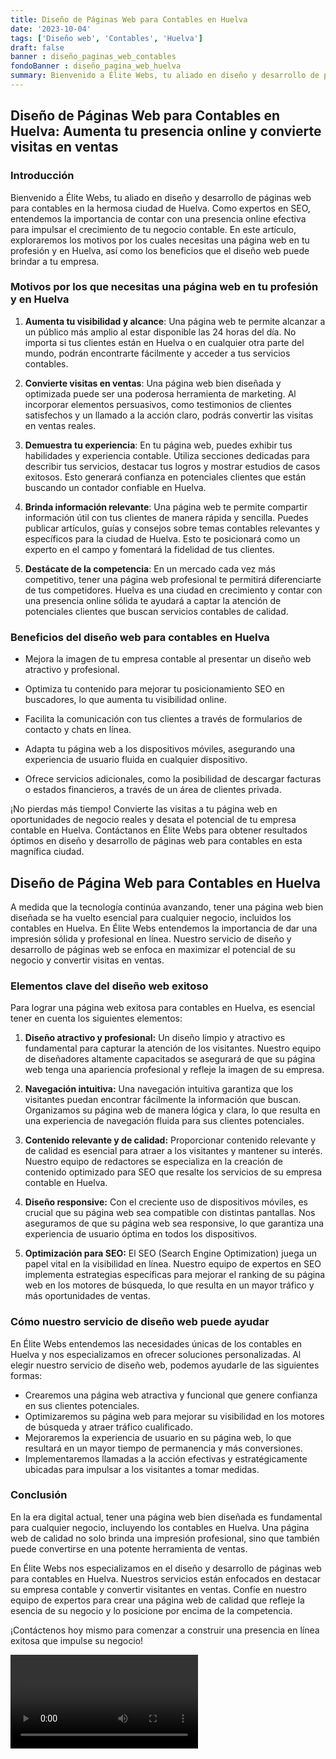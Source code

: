 ```yaml
---
title: Diseño de Páginas Web para Contables en Huelva
date: '2023-10-04'
tags: ['Diseño web', 'Contables', 'Huelva']
draft: false
banner : diseño_paginas_web_contables
fondoBanner : diseño_pagina_web_huelva
summary: Bienvenido a Élite Webs, tu aliado en diseño y desarrollo de páginas web para contables en la hermosa ciudad de Huelva. Como expertos en SEO, entendemos la importancia de contar con una presencia online efectiva para impulsar el crecimiento de tu negocio contable. En este artículo, exploraremos los motivos por los cuales necesitas una página web en tu profesión y en Huelva, así como los beneficios que el diseño web puede brindar a tu empresa.
---
```


## Diseño de Páginas Web para Contables en Huelva: Aumenta tu presencia online y convierte visitas en ventas

### Introducción

Bienvenido a Élite Webs, tu aliado en diseño y desarrollo de páginas web para contables en la hermosa ciudad de Huelva. Como expertos en SEO, entendemos la importancia de contar con una presencia online efectiva para impulsar el crecimiento de tu negocio contable. En este artículo, exploraremos los motivos por los cuales necesitas una página web en tu profesión y en Huelva, así como los beneficios que el diseño web puede brindar a tu empresa.

### Motivos por los que necesitas una página web en tu profesión y en Huelva

1. **Aumenta tu visibilidad y alcance**: Una página web te permite alcanzar a un público más amplio al estar disponible las 24 horas del día. No importa si tus clientes están en Huelva o en cualquier otra parte del mundo, podrán encontrarte fácilmente y acceder a tus servicios contables.

2. **Convierte visitas en ventas**: Una página web bien diseñada y optimizada puede ser una poderosa herramienta de marketing. Al incorporar elementos persuasivos, como testimonios de clientes satisfechos y un llamado a la acción claro, podrás convertir las visitas en ventas reales.

3. **Demuestra tu experiencia**: En tu página web, puedes exhibir tus habilidades y experiencia contable. Utiliza secciones dedicadas para describir tus servicios, destacar tus logros y mostrar estudios de casos exitosos. Esto generará confianza en potenciales clientes que están buscando un contador confiable en Huelva.

4. **Brinda información relevante**: Una página web te permite compartir información útil con tus clientes de manera rápida y sencilla. Puedes publicar artículos, guías y consejos sobre temas contables relevantes y específicos para la ciudad de Huelva. Esto te posicionará como un experto en el campo y fomentará la fidelidad de tus clientes.

5. **Destácate de la competencia**: En un mercado cada vez más competitivo, tener una página web profesional te permitirá diferenciarte de tus competidores. Huelva es una ciudad en crecimiento y contar con una presencia online sólida te ayudará a captar la atención de potenciales clientes que buscan servicios contables de calidad.

### Beneficios del diseño web para contables en Huelva

- Mejora la imagen de tu empresa contable al presentar un diseño web atractivo y profesional.

- Optimiza tu contenido para mejorar tu posicionamiento SEO en buscadores, lo que aumenta tu visibilidad online.

- Facilita la comunicación con tus clientes a través de formularios de contacto y chats en línea.

- Adapta tu página web a los dispositivos móviles, asegurando una experiencia de usuario fluida en cualquier dispositivo.

- Ofrece servicios adicionales, como la posibilidad de descargar facturas o estados financieros, a través de un área de clientes privada.

¡No pierdas más tiempo! Convierte las visitas a tu página web en oportunidades de negocio reales y desata el potencial de tu empresa contable en Huelva. Contáctanos en Élite Webs para obtener resultados óptimos en diseño y desarrollo de páginas web para contables en esta magnífica ciudad.

<GifSeo />

<Cta />

## Diseño de Página Web para Contables en Huelva

A medida que la tecnología continúa avanzando, tener una página web bien diseñada se ha vuelto esencial para cualquier negocio, incluidos los contables en Huelva. En Élite Webs entendemos la importancia de dar una impresión sólida y profesional en línea. Nuestro servicio de diseño y desarrollo de páginas web se enfoca en maximizar el potencial de su negocio y convertir visitas en ventas.

### Elementos clave del diseño web exitoso

Para lograr una página web exitosa para contables en Huelva, es esencial tener en cuenta los siguientes elementos:

1. **Diseño atractivo y profesional:** Un diseño limpio y atractivo es fundamental para capturar la atención de los visitantes. Nuestro equipo de diseñadores altamente capacitados se asegurará de que su página web tenga una apariencia profesional y refleje la imagen de su empresa.

2. **Navegación intuitiva:** Una navegación intuitiva garantiza que los visitantes puedan encontrar fácilmente la información que buscan. Organizamos su página web de manera lógica y clara, lo que resulta en una experiencia de navegación fluida para sus clientes potenciales.

3. **Contenido relevante y de calidad:** Proporcionar contenido relevante y de calidad es esencial para atraer a los visitantes y mantener su interés. Nuestro equipo de redactores se especializa en la creación de contenido optimizado para SEO que resalte los servicios de su empresa contable en Huelva.

4. **Diseño responsive:** Con el creciente uso de dispositivos móviles, es crucial que su página web sea compatible con distintas pantallas. Nos aseguramos de que su página web sea responsive, lo que garantiza una experiencia de usuario óptima en todos los dispositivos.

5. **Optimización para SEO:** El SEO (Search Engine Optimization) juega un papel vital en la visibilidad en línea. Nuestro equipo de expertos en SEO implementa estrategias específicas para mejorar el ranking de su página web en los motores de búsqueda, lo que resulta en un mayor tráfico y más oportunidades de ventas.

### Cómo nuestro servicio de diseño web puede ayudar

En Élite Webs entendemos las necesidades únicas de los contables en Huelva y nos especializamos en ofrecer soluciones personalizadas. Al elegir nuestro servicio de diseño web, podemos ayudarle de las siguientes formas:

- Crearemos una página web atractiva y funcional que genere confianza en sus clientes potenciales.
- Optimizaremos su página web para mejorar su visibilidad en los motores de búsqueda y atraer tráfico cualificado.
- Mejoraremos la experiencia de usuario en su página web, lo que resultará en un mayor tiempo de permanencia y más conversiones.
- Implementaremos llamadas a la acción efectivas y estratégicamente ubicadas para impulsar a los visitantes a tomar medidas.

### Conclusión

En la era digital actual, tener una página web bien diseñada es fundamental para cualquier negocio, incluyendo los contables en Huelva. Una página web de calidad no solo brinda una impresión profesional, sino que también puede convertirse en una potente herramienta de ventas.

En Élite Webs nos especializamos en el diseño y desarrollo de páginas web para contables en Huelva. Nuestros servicios están enfocados en destacar su empresa contable y convertir visitantes en ventas. Confíe en nuestro equipo de expertos para crear una página web de calidad que refleje la esencia de su negocio y lo posicione por encima de la competencia.

¡Contáctenos hoy mismo para comenzar a construir una presencia en línea exitosa que impulse su negocio!

<Video />

<CtaBot job='Contables' city='Huelva'/>

<Gmaps query='Huelva+españa+maps' />